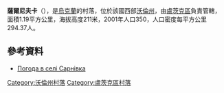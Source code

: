 {{coord|50|44|55|N|24|57|16|E|scale:30000|display=title}}

'''薩爾尼夫卡'''（{{lang-uk|Сарнівка}}），是[[烏克蘭|烏克蘭]]的村落，位於該國西部[[沃倫州|沃倫州]]，由[[盧茨克區|盧茨克區]]負責管轄，面積1.19平方公里，海拔高度211米，2001年人口350，人口密度每平方公里294.37人。

==參考資料==
* [http://weather.in.ua/ua/volynskaja/23308 Погода в селі Сарнівка]

[[Category:沃倫州村落|Category:沃倫州村落]]
[[Category:盧茨克區村落|Category:盧茨克區村落]]


{{Volyn-geo-stub}}